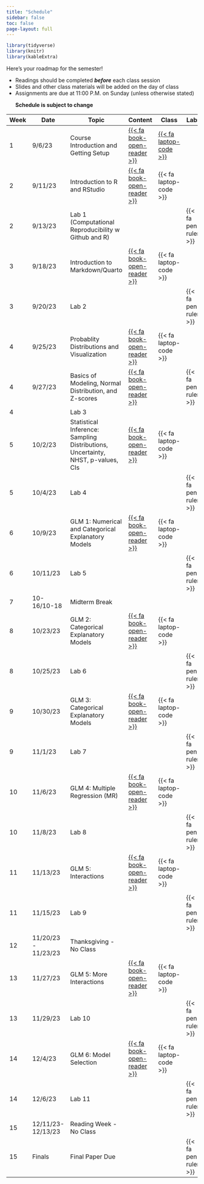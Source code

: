 ```yaml
---
title: "Schedule"
sidebar: false
toc: false
page-layout: full
---
```


```r
library(tidyverse)
library(knitr)
library(kableExtra)
```

::: schedule-page
Here's your roadmap for the semester!

<ul class="icon-list">

<li><i class="fas fa-book-reader"></i> Readings should be completed
***before*** each class session</li>

<li><i class="fas fa-laptop-code"></i> Slides and other class materials
will be added on the day of class</li>

<li><i class="fas fa-pen-ruler"></i> Assignments are due at 11:00 P.M.
on Sunday (unless otherwise stated)</li>

**Schedule is subject to change**

</ul>

| Week | Date                | Topic                                                                           | Content                                               | Class                                                                      | Labs                 |
|------------|------------|------------|-------------|------------|------------|
| 1    | 9/6/23              | Course Introduction and Getting Setup                                           | [{{< fa book-open-reader >}}](/schedule/01-week.qmd)  |[{{< fa laptop-code >}}](/_site/slides/01-Introduction/01-Introduction.html) |                      |
| 2    | 9/11/23             | Introduction to R and RStudio                                                   | [{{< fa book-open-reader >}}](/schedule/02-week.qmd)  | {{< fa laptop-code >}}                                                     |                      |
| 2    | 9/13/23             | Lab 1 (Computational Reproducibility w Github and R)                            |                                                       |                                                                            | {{< fa pen-ruler >}} |
| 3    | 9/18/23             | Introduction to Markdown/Quarto                                                 | [{{< fa book-open-reader >}}](/schedule/03-week.qmd)  | {{< fa laptop-code >}}                                                     |                      |
| 3    | 9/20/23             | Lab 2                                                                           |                                                       |                                                                            | {{< fa pen-ruler >}} |
| 4    | 9/25/23             | Probablity Distributions and Visualization                                      | [{{< fa book-open-reader >}}](/schedule/04-week.qmd)  | {{< fa laptop-code >}}                                                     |                      |
| 4    | 9/27/23             | Basics of Modeling, Normal Distribution, and Z-scores                           | [{{< fa book-open-reader >}}](/schedule/04b-week.qmd) |                                                                            | {{< fa pen-ruler >}} |
| 4    |                     | Lab 3                                                                           |                                                       |                                                                            |                      |
| 5    | 10/2/23             | Statistical Inference: Sampling Distributions, Uncertainty, NHST, p-values, CIs | [{{< fa book-open-reader >}}](/schedule/05-week.qmd)  | {{< fa laptop-code >}}                                                     |                      |
| 5    | 10/4/23             | Lab 4                                                                           |                                                       |                                                                            | {{< fa pen-ruler >}} |
| 6    | 10/9/23             | GLM 1: Numerical and Categorical Explanatory Models                             | [{{< fa book-open-reader >}}](/schedule/06-week.qmd)  | {{< fa laptop-code >}}                                                     |                      |
| 6    | 10/11/23            | Lab 5                                                                           |                                                       |                                                                            | {{< fa pen-ruler >}} |
| 7    | 10-16/10-18         | Midterm Break                                                                   |                                                       |                                                                            |                      |
| 8    | 10/23/23            | GLM 2: Categorical Explanatory Models                                           | [{{< fa book-open-reader >}}](/schedule/08-week.qmd)  | {{< fa laptop-code >}}                                                     |                      |
| 8    | 10/25/23            | Lab 6                                                                           |                                                       |                                                                            | {{< fa pen-ruler >}} |
| 9    | 10/30/23            | GLM 3: Categorical Explanatory Models                                           | [{{< fa book-open-reader >}}](/schedule/09-week.qmd)  | {{< fa laptop-code >}}                                                     |                      |
| 9    | 11/1/23             | Lab 7                                                                           |                                                       |                                                                            | {{< fa pen-ruler >}} |
| 10   | 11/6/23             | GLM 4: Multiple Regression (MR)                                                 | [{{< fa book-open-reader >}}](/schedule/10-week.qmd)  | {{< fa laptop-code >}}                                                     |                      |
| 10   | 11/8/23             | Lab 8                                                                           |                                                       |                                                                            | {{< fa pen-ruler >}} |
| 11   | 11/13/23            | GLM 5: Interactions                                                             | [{{< fa book-open-reader >}}](/schedule/11-week.qmd)  | {{< fa laptop-code >}}                                                     |                      |
| 11   | 11/15/23            | Lab 9                                                                           |                                                       |                                                                            | {{< fa pen-ruler >}} |
| 12   | 11/20/23 - 11/23/23 | Thanksgiving - No Class                                                         |                                                       |                                                                            |                      |
| 13   | 11/27/23            | GLM 5: More Interactions                                                        | [{{< fa book-open-reader >}}](/schedule/13-week.qmd)  | {{< fa laptop-code >}}                                                     |                      |
| 13   | 11/29/23            | Lab 10                                                                          |                                                       |                                                                            | {{< fa pen-ruler >}} |
| 14   | 12/4/23             | GLM 6: Model Selection                                                          | [{{< fa book-open-reader >}}](/schedule/14-week.qmd)  | {{< fa laptop-code >}}                                                     |                      |
| 14   | 12/6/23             | Lab 11                                                                          |                                                       |                                                                            | {{< fa pen-ruler >}} |
| 15   | 12/11/23-12/13/23   | Reading Week - No Class                                                         |                                                       |                                                                            |                      |
| 15   | Finals              | Final Paper Due                                                                 |                                                       |                                                                            | {{< fa pen-ruler >}} |
:::
